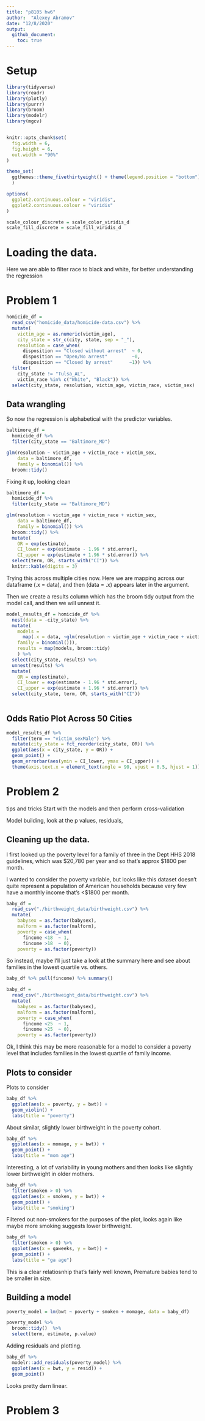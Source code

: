 ```yaml
---
title: "p8105 hw6"
author:  "Alexey Abramov"
date: "12/8/2020"
output: 
  github_document:
    toc: true
---
```


# Setup

```r
library(tidyverse)
library(readr)
library(plotly)
library(purrr)
library(broom)
library(modelr)
library(mgcv)


knitr::opts_chunk$set(
  fig.width = 6,
  fig.height = 6,
  out.width = "90%"
)

theme_set(
  ggthemes::theme_fivethirtyeight() + theme(legend.position = "bottom")
  )

options(
  ggplot2.continuous.colour = "viridis",
  ggplot2.continuous.colour = "viridis"
)

scale_colour_discrete = scale_color_viridis_d
scale_fill_discrete = scale_fill_viridis_d
```

# Loading the data.

Here we are able to filter race to black and white, for better understanding the regression

# Problem 1

```r
homicide_df = 
  read_csv("homicide_data/homicide-data.csv") %>% 
  mutate(
    victim_age = as.numeric(victim_age),
    city_state = str_c(city, state, sep = "_"),
    resolution = case_when(
      disposition == "Closed without arrest"  ~ 0,
      disposition == "Open/No arrest"         ~0,
      disposition == "Closed by arrest"      ~1)) %>% 
  filter(
    city_state != "Tulsa_AL",
    victim_race %in% c("White", "Black")) %>% 
  select(city_state, resolution, victim_age, victim_race, victim_sex)
```

## Data wrangling
So now the regression is alphabetical with the predictor variables.

```r
baltimore_df =
  homicide_df %>% 
  filter(city_state == "Baltimore_MD")

glm(resolution ~ victim_age + victim_race + victim_sex, 
    data = baltimore_df,
    family = binomial()) %>% 
  broom::tidy()
```

Fixing it up, looking clean

```r
baltimore_df =
  homicide_df %>% 
  filter(city_state == "Baltimore_MD")

glm(resolution ~ victim_age + victim_race + victim_sex, 
    data = baltimore_df,
    family = binomial()) %>% 
  broom::tidy() %>% 
  mutate(
    OR = exp(estimate),
    CI_lower = exp(estimate - 1.96 * std.error),
    CI_upper = exp(estimate + 1.96 * std.error)) %>% 
  select(term, OR, starts_with("CI")) %>% 
  knitr::kable(digits = 3)
```

Trying this across multiple cities now.
Here we are mapping across our dataframe (.x  = data), and then (data = .x) appears later in the argument.

Then we create a results column which has the broom tidy output from the model call, and then we will unnest it.

```r
model_results_df = homicide_df %>% 
  nest(data = -city_state) %>% 
  mutate(
    models = 
      map(.x = data, ~glm(resolution ~ victim_age + victim_race + victim_sex, data = .x,
    family = binomial())),
    results = map(models, broom::tidy)
    ) %>% 
  select(city_state, results) %>% 
  unnest(results) %>% 
  mutate(
    OR = exp(estimate),
    CI_lower = exp(estimate - 1.96 * std.error),
    CI_upper = exp(estimate + 1.96 * std.error)) %>% 
  select(city_state, term, OR, starts_with("CI"))
  
```

## Odds Ratio Plot Across 50 Cities

```r
model_results_df %>% 
  filter(term == "victim_sexMale") %>% 
  mutate(city_state = fct_reorder(city_state, OR)) %>% 
  ggplot(aes(x = city_state, y = OR)) +
  geom_point() + 
  geom_errorbar(aes(ymin = CI_lower, ymax = CI_upper)) + 
  theme(axis.text.x = element_text(angle = 90, vjust = 0.5, hjust = 1))

```

# Problem 2

tips and tricks
Start with the models and then perform cross-validation 

Model building, look at the p values, residuals, 

## Cleaning up the data.  

I first looked up the poverty level for a family of three in the Dept HHS 2018 guidelines, which was $20,780 per year and so that's approx $1800 per month.  

I wanted to consider the poverty variable, but looks like this dataset doesn't quite represent a population of American households because very few have a monthly income that's <$1800 per month.  

```r
baby_df = 
  read_csv("./birthweight_data/birthweight.csv") %>% 
  mutate(
    babysex = as.factor(babysex),
    malform = as.factor(malform),
    poverty = case_when(
      fincome <18  ~ 1,
      fincome >18  ~ 0),
    poverty = as.factor(poverty))
```

So instead, maybe I'll just take a look at the summary here and see about families in the lowest quartile vs. others.  

```r
baby_df %>% pull(fincome) %>% summary()
```

```r
baby_df = 
  read_csv("./birthweight_data/birthweight.csv") %>% 
  mutate(
    babysex = as.factor(babysex),
    malform = as.factor(malform),
    poverty = case_when(
      fincome <25  ~ 1,
      fincome >25  ~ 0),
    poverty = as.factor(poverty))
```

Ok, I think this may be more reasonable for a model to consider a poverty level that includes families in the lowest quartile of family income. 

## Plots to consider


Plots to consider

```r
baby_df %>% 
  ggplot(aes(x = poverty, y = bwt)) +
  geom_violin() + 
  labs(title = "poverty")
```
About similar, slightly lower birthweight in the poverty cohort.

```r
baby_df %>% 
  ggplot(aes(x = momage, y = bwt)) +
  geom_point() + 
  labs(title = "mom age")
```
Interesting, a lot of variability in young mothers and then looks like slightly lower birthweight in older mothers.  

```r
baby_df %>% 
  filter(smoken > 0) %>% 
  ggplot(aes(x = smoken, y = bwt)) +
  geom_point() + 
  labs(title = "smoking")
```
Filtered out non-smokers for the purposes of the plot, looks again like maybe more smoking suggests lower birthweight.  

```r
baby_df %>% 
  filter(smoken > 0) %>% 
  ggplot(aes(x = gaweeks, y = bwt)) +
  geom_point() + 
  labs(title = "ga age")
```
This is a clear relatiosnhip that's fairly well known,  Premature babies tend to be smaller in size.  

## Building a model

```r
poverty_model = lm(bwt ~ poverty + smoken + momage, data = baby_df) 

poverty_model %>%  
  broom::tidy()  %>% 
  select(term, estimate, p.value)
```

Adding residuals and plotting.

```r
baby_df %>% 
  modelr::add_residuals(poverty_model) %>% 
  ggplot(aes(x = bwt, y = resid)) +
  geom_point()
```

Looks pretty darn linear. 

# Problem 3

```r

```

